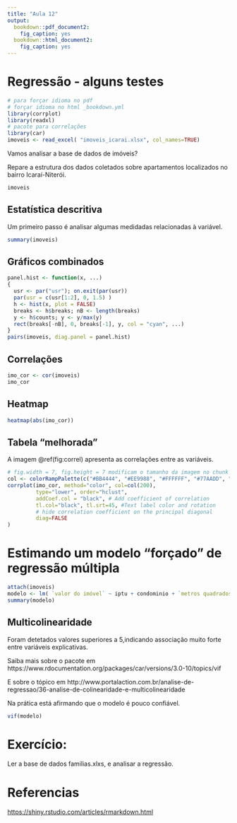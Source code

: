 ```yaml
---
title: "Aula 12"
output:
  bookdown::pdf_document2:
    fig_caption: yes
  bookdown::html_document2:
    fig_caption: yes
---
```


# Regressão - alguns testes 



```r
# para forçar idioma no pdf 
# forçar idioma no html _bookdown.yml 
library(corrplot)
library(readxl)
# pacote para correlações
library(car)
imoveis <- read_excel( "imoveis_icarai.xlsx", col_names=TRUE)
```



Vamos analisar a base de dados de imóveis?

Repare a estrutura dos dados coletados sobre apartamentos localizados no bairro Icaraí-Niterói.

```r
imoveis
```


## Estatística descritiva

Um primeiro passo é analisar algumas medidadas relacionadas à variável.

```r
summary(imoveis)
```


## Gráficos combinados 

```r
panel.hist <- function(x, ...)
{
  usr <- par("usr"); on.exit(par(usr))
  par(usr = c(usr[1:2], 0, 1.5) )
  h <- hist(x, plot = FALSE)
  breaks <- h$breaks; nB <- length(breaks)
  y <- h$counts; y <- y/max(y)
  rect(breaks[-nB], 0, breaks[-1], y, col = "cyan", ...)
}
pairs(imoveis, diag.panel = panel.hist)
```


## Correlações 

```r
imo_cor <- cor(imoveis)
imo_cor
```


## Heatmap

```r
heatmap(abs(imo_cor))
```


## Tabela "melhorada"

A imagem \@ref(fig:correl) apresenta as correlações entre as variáveis. 

```r
# fig.width = 7, fig.height = 7 modificam o tamanho da imagem no chunk
col <- colorRampPalette(c("#BB4444", "#EE9988", "#FFFFFF", "#77AADD", "#4477AA"))
corrplot(imo_cor, method="color", col=col(200),  
         type="lower", order="hclust", 
         addCoef.col = "black", # Add coefficient of correlation
         tl.col="black", tl.srt=45, #Text label color and rotation
         # hide correlation coefficient on the principal diagonal
         diag=FALSE 
)
```

# Estimando um modelo "forçado" de regressão múltipla


```r

attach(imoveis)
modelo <- lm( `valor do imóvel` ~ iptu + condominio + `metros quadrados`+ quartos + vagas, data = imoveis)
summary(modelo)
```
## Multicolinearidade

Foram detetados valores superiores a 5,indicando associação muito forte entre variáveis explicativas. 

Saiba mais sobre o pacote em https://www.rdocumentation.org/packages/car/versions/3.0-10/topics/vif

E sobre o tópico em http://www.portalaction.com.br/analise-de-regressao/36-analise-de-colinearidade-e-multicolinearidade 

Na prática está afirmando que o modelo é pouco confiável. 

```r
vif(modelo)
```



# Exercício: 
 
 Ler a base de dados familias.xlxs, e analisar a regressão. 

# Referencias

[https://shiny.rstudio.com/articles/rmarkdown.html](https://shiny.rstudio.com/articles/rmarkdown.html)
